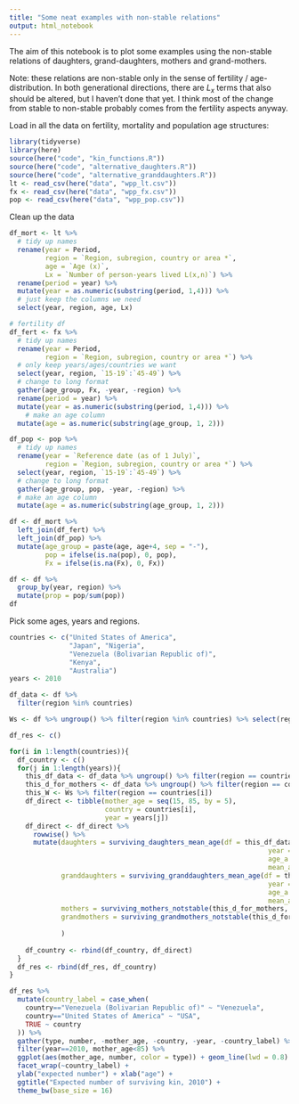 ```yaml
---
title: "Some neat examples with non-stable relations"
output: html_notebook
---
```


The aim of this notebook is to plot some examples using the non-stable relations of daughters, grand-daughters, mothers and grand-mothers. 

Note: these relations are non-stable only in the sense of fertility / age-distribution. In both generational directions, there are $L_x$ terms that also should be altered, but I haven't done that yet. I think most of the change from stable to non-stable probably comes from the fertility aspects anyway.

Load in all the data on fertility, mortality and population age structures:

```r
library(tidyverse)
library(here)
source(here("code", "kin_functions.R"))
source(here("code", "alternative_daughters.R"))
source(here("code", "alternative_granddaughters.R"))
lt <- read_csv(here("data", "wpp_lt.csv"))
fx <- read_csv(here("data", "wpp_fx.csv"))
pop <- read_csv(here("data", "wpp_pop.csv"))
```
Clean up the data

```r

df_mort <- lt %>% 
  # tidy up names
  rename(year = Period,
         region = `Region, subregion, country or area *`,
         age = `Age (x)`, 
         Lx = `Number of person-years lived L(x,n)`) %>% 
  rename(period = year) %>% 
  mutate(year = as.numeric(substring(period, 1,4))) %>% 
  # just keep the columns we need
  select(year, region, age, Lx)

# fertility df
df_fert <- fx %>% 
  # tidy up names
  rename(year = Period,
         region = `Region, subregion, country or area *`) %>% 
  # only keep years/ages/countries we want
  select(year, region, `15-19`:`45-49`) %>% 
  # change to long format
  gather(age_group, Fx, -year, -region) %>% 
  rename(period = year) %>% 
  mutate(year = as.numeric(substring(period, 1,4))) %>% 
    # make an age column 
  mutate(age = as.numeric(substring(age_group, 1, 2)))

df_pop <- pop %>% 
  # tidy up names
  rename(year = `Reference date (as of 1 July)`,
         region = `Region, subregion, country or area *`) %>% 
  select(year, region, `15-19`:`45-49`) %>% 
  # change to long format
  gather(age_group, pop, -year, -region) %>% 
  # make an age column 
  mutate(age = as.numeric(substring(age_group, 1, 2)))

df <- df_mort %>% 
  left_join(df_fert) %>% 
  left_join(df_pop) %>% 
  mutate(age_group = paste(age, age+4, sep = "-"),
         pop = ifelse(is.na(pop), 0, pop),
         Fx = ifelse(is.na(Fx), 0, Fx)) 

df <- df %>% 
  group_by(year, region) %>% 
  mutate(prop = pop/sum(pop))
df
```

Pick some ages, years and regions.

```r
countries <- c("United States of America", 
               "Japan", "Nigeria", 
               "Venezuela (Bolivarian Republic of)",
               "Kenya",
               "Australia")
years <- 2010

df_data <- df %>% 
  filter(region %in% countries)

Ws <- df %>% ungroup() %>% filter(region %in% countries) %>% select(region, age, prop, year)
```

```r
df_res <- c()

for(i in 1:length(countries)){
  df_country <- c()
  for(j in 1:length(years)){
    this_df_data <- df_data %>% ungroup() %>% filter(region == countries[i])
    this_d_for_mothers <- df_data %>% ungroup() %>% filter(region == countries[i], year == years[j])
    this_W <- Ws %>% filter(region == countries[i])
    df_direct <- tibble(mother_age = seq(15, 85, by = 5),
                        country = countries[i],
                        year = years[j])
    df_direct <- df_direct %>% 
      rowwise() %>% 
      mutate(daughters = surviving_daughters_mean_age(df = this_df_data,
                                                                 year = years[j], 
                                                                 age_a = mother_age, 
                                                                 mean_age = 25),
             granddaughters = surviving_granddaughters_mean_age(df = this_df_data,
                                                                 year = years[j], 
                                                                 age_a = mother_age, 
                                                                 mean_age = 25),
             mothers = surviving_mothers_notstable(this_d_for_mothers, this_W, age_a = mother_age, years[j]),
             grandmothers = surviving_grandmothers_notstable(this_d_for_mothers, this_W, age_a = mother_age, years[j])
             
             )
    
    df_country <- rbind(df_country, df_direct)
  }
  df_res <- rbind(df_res, df_country)
}
```



```r
df_res %>% 
  mutate(country_label = case_when(
    country=="Venezuela (Bolivarian Republic of)" ~ "Venezuela",
    country=="United States of America" ~ "USA",
    TRUE ~ country
  )) %>% 
  gather(type, number, -mother_age, -country, -year, -country_label) %>% 
  filter(year==2010, mother_age<85) %>% 
  ggplot(aes(mother_age, number, color = type)) + geom_line(lwd = 0.8) +
  facet_wrap(~country_label) + 
  ylab("expected number") + xlab("age") +
  ggtitle("Expected number of surviving kin, 2010") + 
  theme_bw(base_size = 16) 
```

